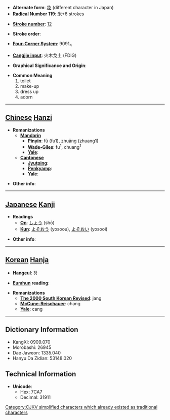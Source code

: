 * '''Alternate form''': [[妆]] (different character in Japan)
* '''[[Wiktionary:Chinese radical index| Radical]] Number 119''': [[Wiktionary:Chinese radical index 米|米]]+6 strokes

* '''[[Wiktionary:Chinese total strokes index|Stroke number]]''': [[Wiktionary:Chinese total strokes index 12|12]]

* '''Stroke order''': 

* '''[[Wiktionary:Chinese four corner index|Four-Corner System]]''': 9091<sub>4</sub>

* '''[[Wiktionary:Chinese Cangjie index|Cangjie input]]''': 火木戈土 (FDIG)

* '''Graphical Significance and Origin''': 

* '''Common Meaning'''
*#toilet
*# make-up
*# dress up
*# adorn


----

== [[Chinese]] [[Hanzi]] ==

* '''Romanizations'''
** '''[[Mandarin]]'''
*** '''[[Pinyin]]''': fū (fu1), zhuāng (zhuang1)
*** '''[[Wade-Giles]]''': fu<sup>1</sup>, chuang<sup>1</sup>
*** '''[[Yale]]''': 
** '''[[Cantonese]]'''
*** '''[[Jyutping]]''':
*** '''[[Penkyamp]]''': 
*** '''[[Yale]]''': 

* '''Other info''': 

----

== [[Japanese]] [[Kanji]] ==

* '''Readings'''
** '''[[On]]''': [[しょう]] (shō)
** '''[[Kun]]''': [[よそおう]] (yosoou), [[よそおい]] (yosooi)

* '''Other info''':  

----

== [[Korean]] [[Hanja]] ==

* '''[[Hangeul]]''': 장

* '''[[Eumhun]] reading''': 

* '''Romanizations'''
** '''[[The 2000 South Korean Revised Romanization|The 2000 South Korean Revised]]''': jang
** '''[[McCune-Reischauer]]''': chang
** '''[[Yale]]''': cang

----

== Dictionary Information ==

* KangXi: 0909.070
* Morobashi: 26945
* Dae Jaweon: 1335.040
* Hanyu Da Zidian: 53148.020

== Technical Information ==

* '''Unicode''':
** Hex: 7CA7
** Decimal: 31911

[[Category:CJKV simplified characters which already existed as traditional characters]]